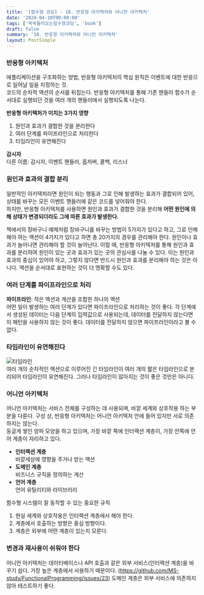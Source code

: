 ```yaml
---
title: '[함수형 코딩] - 18. 반응형 아키텍처와 어니언 아키텍처'
date: '2024-04-10T00:00:00'
tags: ['쏙쏙들어오는함수형코딩', 'book']
draft: false
summary: '18. 반응형 아키텍처와 어니언 아키텍처'
layout: PostSimple
---
```


### 반응형 아키텍처

애플리케이션을 구조화하는 방법, 반응형 아키텍처의 핵심 원칙은 이벤트에 대한 반응으로 일어날 일을 지정하는 것.  
코드의 순차적 액션의 순서를 뒤집는다. 반응형 아키텍처를 통해 기존 핸들러 함수가 순서대로 실행되던 것을 여러 개의 핸들러에서 실행되도록 나눈다.

**반응형 아키텍처가 미치는 3가지 영향**

1. 원인과 효과가 결합한 것을 분리한다
2. 여러 단계를 파이프라인으로 처리한다
3. 타임라인이 유연해진다

**감시자**  
다른 이름: 감시자, 이벤트 핸들러, 옵저버, 콜백, 리스너

### 원인과 효과의 결합 분리

일반적인 아키텍처라면 원인이 되는 행동과 그로 인해 발생하는 효과가 결합되어 있어, 상태를 바꾸는 모든 이벤트 핸들러에 같은 코드를 넣어줘야 한다.  
하지만, 반응형 아키텍처를 사용하면 원인과 효과가 결합한 것을 분리해 **어떤 원인에 의해 상태가 변경되더라도 그에 따른 효과가 발생한다.**

책에서의 장바구니 예제처럼 장바구니를 바꾸는 방법이 5가지가 있다고 하고, 그로 인해 해야 하는 액션이 4가지가 있다고 하면 총 20가지의 경우를 관리해야 한다. 원인이나 효과가 늘어나면 관리해야 할 것이 늘어난다. 이럴 때, 반응형 아키텍처를 통해 원인과 효과를 분리하여 원인이 있는 곳과 효과가 있는 곳의 관심사를 나눌 수 있다. 이는 원인과 효과의 중심이 있어야 하고, 그렇지 않다면 반드시 원인과 효과를 분리해야 하는 것은 아니다. 액션을 순서대로 표현하는 것이 더 명확할 수도 있다.

### 여러 단계를 파이프라인으로 처리

**파이프라인**: 작은 액션과 계산을 조합한 하나의 액션  
어떤 일이 발생하는 여러 단계가 있다면 파이프라인으로 처리하는 것이 좋다. 각 단계에서 생성된 데이터는 다음 단계의 입력값으로 사용되는데, 데이터를 전달하지 않는다면 이 패턴을 사용하지 않는 것이 좋다. 데이터를 전달하지 않으면 파이프라인이라고 볼 수 없다.

### 타임라인이 유연해진다

![타임라인](https://github.com/user-attachments/assets/2c1b4964-c4f5-4a27-a913-a33baff0ba56)  
여러 개의 순차적인 액션으로 이루어진 긴 타임라인이 여러 개의 짧은 타임라인으로 분리되어 타임라인이 유연해진다. 그러나 타임라인이 많아지는 것이 좋은 것만은 아니다.

### 어니언 아키텍처

어니언 아키텍처는 서비스 전체를 구성하는 데 사용되며, 바깥 세계와 상호작용 하는 부분을 다룬다. 구성 상, 반응형 아키텍처는 어니언 아키텍처 안에 들어 있지만 서로 의존하지는 않는다.  
둥글게 쌓인 양파 모양을 하고 있으며, 가장 바깥 쪽에 인터랙션 계층이, 가장 안쪽에 언어 계층이 자리하고 있다.

- **인터랙션 계층**  
  바깥세상에 영향을 주거나 받는 액션
- **도메인 계층**  
  비즈니스 규칙을 정의하는 계산
- **언어 계층**  
  언어 유틸리티와 라이브러리

함수형 시스템이 잘 동작할 수 있는 중요한 규칙

1. 현실 세계와 상호작용은 인터랙션 계층에서 해야 한다.
2. 계층에서 호출하는 방향은 중심 방향이다.
3. 계층은 외부에 어떤 계층이 있는지 모른다.

### 변경과 재사용이 쉬워야 한다

어니언 아키텍처는 데이터베이스나 API 호출과 같은 외부 서비스(인터랙션 계층)을 바꾸기 쉽다. 가장 높은 계층에서 사용하기 때문이다. (https://github.com/MS-study/FunctionalProgramming/issues/23) 도메인 계층은 외부 서비스에 의존하지 않아 테스트하기 좋다.
